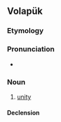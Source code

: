 ==Volapük==

===Etymology===
{{suffix|bal|ät|lang=vo}}

===Pronunciation===
* {{IPA|[baˈlɛt]|lang=vo}}

===Noun===
{{vo-noun}}

# [[unity]]

====Declension====
{{vo-decl-noun}}